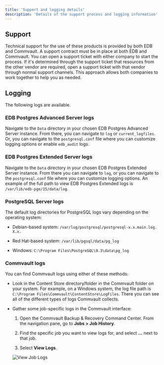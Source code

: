 ```yaml
---
title: 'Support and logging details'
description: 'Details of the support process and logging information'
---
```


## Support

Technical support for the use of these products is provided by both EDB and Commvault. A support contract must be in place at both EDB and Commvault. You can open a support ticket with either company to start the process. If it's determined through the support ticket that resources from the other vendor are required, open a support ticket with that vendor through normal support channels. This approach allows both companies to work together to help you as needed.

## Logging

The following logs are available.

### EDB Postgres Advanced Server logs

Navigate to the `Data` directory in your chosen EDB Postgres Advanced Server instance. From there, you can navigate to `log` or `current_logfiles`. Or, you can navigate to the `postgresql.conf` file where you can customize logging options or enable `edb_audit` logs.

### EDB Postgres Extended Server logs

Navigate to the `Data` directory in your chosen EDB Postgres Extended Server instance. From there you can navigate to `log`, or you can navigate to the `postgresql.conf` file where you can customize logging options.  An example of the full path to view EDB Postgres Extended logs is `/var/lib/edb-pge/15/data/log`.

### PostgreSQL Server logs

The default log directories for PostgreSQL logs vary depending on the operating system:

- Debian-based system: `/var/log/postgresql/postgresql-x.x.main.log. X.x.`

- Red Hat-based system: `/var/lib/pgsql/data/pg_log`

- Windows: `C:\Program Files\PostgreSQL\9.3\data\pg_log`

### Commvault logs

You can find Commvault logs using either of these methods:

- Look in the Content Store directory/folder in the Commvault folder on your system. For example, on a Windows system, the log file path is `C:\Program Files\Commvault\ContentStore\LogFiles`. There you can see all of the different types of logs Commvault collects.  

- Gather some job-specific logs in the Commvault interface:

  1. Open the Commvault Backup & Recovery Command Center. From the navigation pane, go to **Jobs > Job History**.

  2. Find the specific job you want to view logs for, and select **...** next to that job.

  3. Select **View Logs**.  
  
    ![View Job Logs](Images/CommvaultViewLogsForJob.png)
